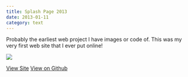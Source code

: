 ```yaml
---
title: Splash Page 2013
date: 2013-01-11
category: text
---
```

Probably the earliest web project I have images or code of. This was my very first web site that I ever put online!

![](https://res.cloudinary.com/yaminateo/image/upload/v1636439834/project/splash-page/CleanShot_-_2021-11-09_at_00.00.56_2x_wdqnvq.png)

[View Site](http://iamnbutler.github.io/splash-page/) [View on Github](https://github.com/iamnbutler/splash-page)